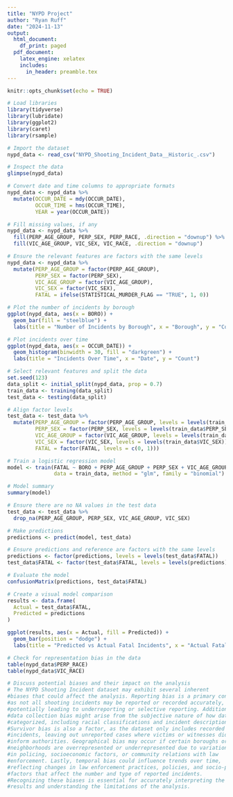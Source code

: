 ```yaml
---
title: "NYPD Project"
author: "Ryan Ruff"
date: "2024-11-13"
output:
  html_document:
    df_print: paged
  pdf_document:
    latex_engine: xelatex
    includes:
      in_header: preamble.tex
---
```


```r
knitr::opts_chunk$set(echo = TRUE)
```

```r
# Load libraries
library(tidyverse) 
library(lubridate) 
library(ggplot2) 
library(caret) 
library(rsample)
```

```r
# Import the dataset 
nypd_data <- read_csv("NYPD_Shooting_Incident_Data__Historic_.csv")
```

```r
# Inspect the data
glimpse(nypd_data)
```

```r
# Convert date and time columns to appropriate formats
nypd_data <- nypd_data %>%
  mutate(OCCUR_DATE = mdy(OCCUR_DATE),
         OCCUR_TIME = hms(OCCUR_TIME),
         YEAR = year(OCCUR_DATE))

# Fill missing values, if any
nypd_data <- nypd_data %>%
  fill(PERP_AGE_GROUP, PERP_SEX, PERP_RACE, .direction = "downup") %>%
  fill(VIC_AGE_GROUP, VIC_SEX, VIC_RACE, .direction = "downup")

# Ensure the relevant features are factors with the same levels
nypd_data <- nypd_data %>%
  mutate(PERP_AGE_GROUP = factor(PERP_AGE_GROUP),
         PERP_SEX = factor(PERP_SEX),
         VIC_AGE_GROUP = factor(VIC_AGE_GROUP),
         VIC_SEX = factor(VIC_SEX),
         FATAL = ifelse(STATISTICAL_MURDER_FLAG == "TRUE", 1, 0))
```

```r
# Plot the number of incidents by borough
ggplot(nypd_data, aes(x = BORO)) +
  geom_bar(fill = "steelblue") +
  labs(title = "Number of Incidents by Borough", x = "Borough", y = "Count")
```

```r
# Plot incidents over time
ggplot(nypd_data, aes(x = OCCUR_DATE)) +
  geom_histogram(binwidth = 30, fill = "darkgreen") +
  labs(title = "Incidents Over Time", x = "Date", y = "Count")
```

```r
# Select relevant features and split the data
set.seed(123)
data_split <- initial_split(nypd_data, prop = 0.7)
train_data <- training(data_split)
test_data <- testing(data_split)

# Align factor levels
test_data <- test_data %>%
  mutate(PERP_AGE_GROUP = factor(PERP_AGE_GROUP, levels = levels(train_data$PERP_AGE_GROUP)),
         PERP_SEX = factor(PERP_SEX, levels = levels(train_data$PERP_SEX)),
         VIC_AGE_GROUP = factor(VIC_AGE_GROUP, levels = levels(train_data$VIC_AGE_GROUP)),
         VIC_SEX = factor(VIC_SEX, levels = levels(train_data$VIC_SEX)),
         FATAL = factor(FATAL, levels = c(0, 1)))
```

```r
# Train a logistic regression model
model <- train(FATAL ~ BORO + PERP_AGE_GROUP + PERP_SEX + VIC_AGE_GROUP + VIC_SEX,
               data = train_data, method = "glm", family = "binomial")
```

```r
# Model summary
summary(model)
```

```r
# Ensure there are no NA values in the test data
test_data <- test_data %>%
  drop_na(PERP_AGE_GROUP, PERP_SEX, VIC_AGE_GROUP, VIC_SEX)

# Make predictions
predictions <- predict(model, test_data)

# Ensure predictions and reference are factors with the same levels
predictions <- factor(predictions, levels = levels(test_data$FATAL))
test_data$FATAL <- factor(test_data$FATAL, levels = levels(predictions))
```



```r
# Evaluate the model
confusionMatrix(predictions, test_data$FATAL)

# Create a visual model comparison
results <- data.frame(
  Actual = test_data$FATAL,
  Predicted = predictions
)

ggplot(results, aes(x = Actual, fill = Predicted)) +
  geom_bar(position = "dodge") +
  labs(title = "Predicted vs Actual Fatal Incidents", x = "Actual Fatal Incidents", y = "Count", fill = "Predicted")

```

```r
# Check for representation bias in the data
table(nypd_data$PERP_RACE)
table(nypd_data$VIC_RACE)

# Discuss potential biases and their impact on the analysis
# The NYPD Shooting Incident dataset may exhibit several inherent 
#biases that could affect the analysis. Reporting bias is a primary concern,
#as not all shooting incidents may be reported or recorded accurately, 
#potentially leading to underreporting or selective reporting. Additionally, 
#data collection bias might arise from the subjective nature of how data is 
#categorized, including racial classifications and incident descriptions. 
#Survivor bias is also a factor, as the dataset only includes recorded 
#incidents, leaving out unreported cases where victims or witnesses did not
#inform authorities. Geographical bias may occur if certain boroughs or 
#neighborhoods are overrepresented or underrepresented due to variations
#in policing, socioeconomic factors, or community relations with law 
#enforcement. Lastly, temporal bias could influence trends over time, 
#reflecting changes in law enforcement practices, policies, and socio-political 
#factors that affect the number and type of reported incidents. 
#Recognizing these biases is essential for accurately interpreting the
#results and understanding the limitations of the analysis.
```